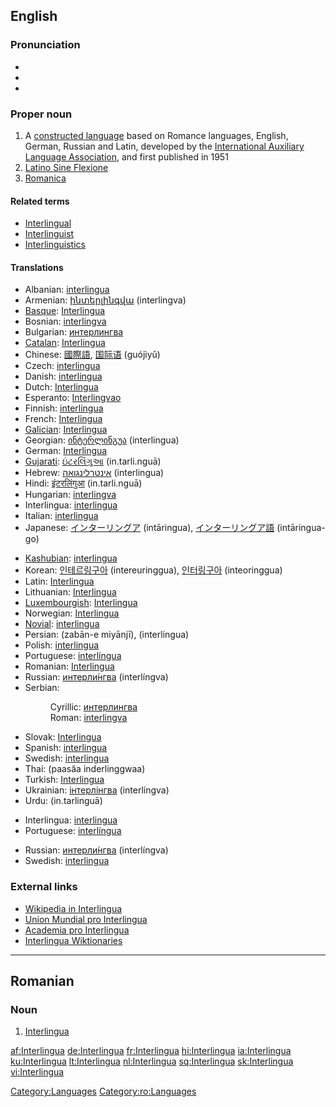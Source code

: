 {{see|interlingua}}
==English==
{{wikipedia}}
{{interwiktionary|code=ia}}

===Pronunciation===
* {{AHD|ĭn'tə(r)lĭng"wə}}
* {{IPA|/ˈɪntə(r)ˌlɪŋgwə/}}
* {{SAMPA|/"Int@(r)%lINgw@/}}

===Proper noun===
{{en-proper noun}}

# A [[constructed language]] based on Romance languages, English, German, Russian and Latin, developed by the [[International Auxiliary Language Association]], and first published in 1951
# [[Latino Sine Flexione]]
# [[Romanica]]

====Related terms====

* [[Interlingual]]
* [[Interlinguist]]
* [[Interlinguistics]]

====Translations====
{{trans-top|interlanguage based on Romance languages}}
* Albanian: [[interlingua]]
* Armenian: [[ինտերլինգվա]] (interlingva)
* [[Basque]]: [[Interlingua#Basque|Interlingua]]
* Bosnian: [[interlingva]] {{m}}
* Bulgarian: [[интерлингва#Bulgarian|интерлингва]]
* [[Catalan]]: [[Interlingua#Catalan|Interlingua]] {{f}}
* Chinese: [[國際語]], [[国际语]] (guójìyǔ)
* Czech: [[interlingua]]
* Danish: [[interlingua]]
* Dutch: [[Interlingua#Dutch|Interlingua]]
* Esperanto: [[Interlingvao]]
* Finnish: [[interlingua]]
* French: [[Interlingua#French|Interlingua]]
* [[Galician]]: [[Interlingua#Galician|Interlingua]]
* Georgian: [[ინტერლინგუა]] (interlingua)
* German: [[Interlingua#German|Interlingua]]
* [[Gujarati]]: [[ઇંટરલિંગુઆ]] (in.tarli.nguā)
* Hebrew: [[אינטרלינגואה]] (interlingua) {{f}}
* Hindi: [[इंटरलिंगुआ]] (in.tarli.nguā)
* Hungarian: [[interlingva]]
* Interlingua: [[interlingua]]
* Italian: [[interlingua]]
* Japanese: [[インターリングア]] (intāringua), [[インターリングア語]] (intāringua-go)
{{trans-mid}}
* [[Kashubian]]: [[interlingua]]
* Korean: [[인테르링구아]] (intereuringgua), [[인터링구아]] (inteoringgua)
* Latin: [[Interlingua#Latin|Interlingua]]
* Lithuanian: [[Interlingua#Lithuanian|Interlingua]]
* [[Luxembourgish]]: [[Interlingua#Luxembourgish|Interlingua]]
* Norwegian: [[Interlingua#Norwegian|Interlingua]]
* [[Novial]]: [[interlingua]]
* Persian: {{FAchar|[[زبان میانجی]]}} (zabān-e miyānjī), {{FAchar|[[اینترلینگوا]]}} (interlingua)
* Polish: [[interlingua]] {{f}}
* Portuguese: [[interlíngua]] {{f}}
* Romanian: [[Interlingua#Romanian|Interlingua]]
* Russian: [[интерлингва|интерли́нгва]] {{f}} (interlíngva)
* Serbian:
*: Cyrillic: [[интерлингва]] {{m}}
*: Roman: [[interlingva]] {{m}}
* Slovak: [[Interlingua#Slovak|Interlingua]]
* Spanish: [[interlingua]] {{f}}
* Swedish: [[interlingua]]
* Thai: {{THchar|[[ภาษาอินเตอร์ลิงกวา]]}} (paasăa inderlinggwaa)
* Turkish: [[Interlingua#Turkish|Interlingua]]
* Ukrainian: [[інтерлінгва]] (interlíngva) {{f}}
* Urdu: {{URchar|[[انٹرلنگوا]]}} (in.tarlinguā)
{{trans-bottom}}

{{trans-top|Latino Sine Flexione}}
* Interlingua: [[interlingua]]
* Portuguese: [[interlíngua]] {{f}}
{{trans-mid}}
* Russian: [[интерлингва|интерли́нгва]] (interlíngva) {{f}}
* Swedish: [[interlingua]]
{{trans-bottom}}

===External links===
* [http://ia.wikipedia.org Wikipedia in Interlingua]
* [http://www.interlingua.com Union Mundial pro Interlingua]
* [http://www.yahoogroups.com/group/academiaprointerlingua/ Academia pro Interlingua]
* [http://ia.wiktionary.org/wiki/Frontispicio Interlingua Wiktionaries]

[[Category:Languages]]

----

==Romanian==

===Noun===
{{infl|ro|proper noun|gender=f}}

# [[#English|Interlingua]]

[[Category:ro:Languages]]

[[af:Interlingua]]
[[de:Interlingua]]
[[fr:Interlingua]]
[[hi:Interlingua]]
[[ia:Interlingua]]
[[ku:Interlingua]]
[[lt:Interlingua]]
[[nl:Interlingua]]
[[sq:Interlingua]]
[[sk:Interlingua]]
[[vi:Interlingua]]